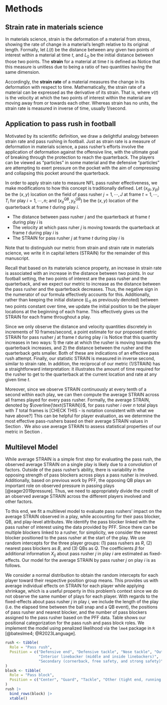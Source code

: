 # Methods {#sec:methods}

## Strain rate in materials science

In materials science, strain is the deformation of a material from stress, showing the rate of change in a material's length relative to its original length.
Formally, let $L(t)$ be the distance between any given two points of interest within a material at time $t$, and $L_0$ be the initial distance between those two points.
The **strain** for a material at time $t$ is defined as 
\begin{equation}
s(t)= \frac{L(t)-L_{0}}{L_{0}}.
\end{equation}
Notice that this measure is unitless due to being a ratio of two quantities having the same dimension.

Accordingly, the **strain rate** of a material measures the change in its deformation with respect to time.
Mathematically, the strain rate of a material can be expressed as the derivative of its strain.
That is,
\begin{equation}
s'(t) = \frac{ds}{dt} = \frac{v(t)}{L_{0}},
\end{equation}
where $v(t)$ is the velocity at which the two points of interest within the material are moving away from or towards each other.
Whereas strain has no units, the strain rate is measured in inverse of time, usually 1/second.

## Application to pass rush in football {#sec:app}

Motivated by its scientific definition, we draw a delightful analogy between strain rate and pass rushing in football.
Just as strain rate is a measure of deformation in materials science, a pass rusher's efforts involve the application of deformation against the offensive line, with the ultimate goal of breaking through the protection to reach the quarterback.
The players can be viewed as "particles" in some material and the defensive "particles" are attempting to exert pressure on the pocket with the aim of compressing and collapsing this pocket around the quarterback.

In order to apply strain rate to measure NFL pass rusher effectiveness, we make modifications to how this concept is traditionally defined.
Let $(x_{ijt}, y_{ijt})$ be the $(x, y)$ location on the field of pass rusher $j = 1, \cdots, J$ at frame $t = 1, \cdots, T_i$ for play $i = 1, \cdots, n$; and $(x^{QB}_{it}, y^{QB}_{it})$ be the $(x, y)$ location of the quarterback at frame $t$ during play $i$.

*   The distance between pass rusher $j$ and the quarterback at frame $t$ during play $i$ is 
\begin{equation}
f_{d_{ij}}(t) = \sqrt{(x_{ijt} - x^{QB}_{it})^2 + (y_{ijt} - y^{QB}_{it})^2}.
\end{equation}
*   The velocity at which pass ruher $j$ is moving towards the quarterback at frame $t$ during play $i$ is 
\begin{equation}
f'_{d_{ij}}(t) = \frac{df_{d_{ij}}(t)}{dt}.
\end{equation}
*   The STRAIN for pass rusher $j$ at frame $t$ during play $i$ is 
\begin{equation}
\text{STRAIN}_{ij}(t) = \frac{-f'_{d_{ij}}(t)}{f_{d_{ij}}(t)}.
\end{equation}

Note that to distinguish our metric from strain and strain rate in materials science, we write it in capital letters (STRAIN) for the remainder of this manuscript.

Recall that based on its materials science property, an increase in strain rate is associated with an increase in the distance between two points.
In our football setting, the two points of interest are the pass rusher and the quarterback, and we expect our metric to increase as the distance between the pass rusher and the quarterback decreases.
Thus, the negative sign in the numerator of our formula effectively accounts for this. 
Additionally, rather than keeping the initial distance ($L_0$ as previously denoted) between two points constant over time, we update the initial position to be the player locations at the beginning of each frame.
This effectively gives us the STRAIN for each frame throughout a play.

Since we only observe the distance and velocity quantities discretely in increments of 10 frames/second, a point estimate for our proposed metric STRAIN for pass rusher $j$ at frame $t$ during play $i$ is 
\begin{equation}
\widehat{\text{STRAIN}}_{ij}(t) = \cfrac{-\cfrac{f_{d_{ij}}(t) - f_{d_{ij}}(t - 1)}{0.1}}{f_{d_{ij}}(t)}.
\end{equation}
Notice that this quantity increases in two ways: 1) the rate at which the rusher is moving towards the quarterback increases, and 2) the distance between the rusher and the quarterback gets smaller.
Both of these are indications of an effective pass rush attempt.
Finally, our statistic STRAIN is measured in inverse second, similar to strain rate.
In addition, the reciprocal of our metric (1/STRAIN) has a straightforward interpretation:
it illustrates the amount of time required for the rusher to get to the quarterback at the current location and rate at any given time $t$.

Moreover, since we observe STRAIN continuously at every tenth of a second within each play, we can then compute the average STRAIN across all frames played for every pass rusher.
Formally, the average STRAIN, denoted by $\overline{\text{STRAIN}}$, for pass rusher $i$ over $n$ total plays with $T$ total frames is
[CHECK THIS - is notation consistent with what we have above?]
\begin{equation}
\overline{\text{STRAIN}}_{i} = \frac{1}{n} \sum_{t=1}^T {\text{STRAIN}}_{it}.
\end{equation}
This can be helpful for player evaluation, as we determine the most effective pass-rushers based on their average STRAIN values in Section \ref{sec:strainbar}.
We also use average STRAIN to assess statistical properties of our metric in Section \ref{sec:statprop}.

## Multilevel Model

<!-- While average STRAIN appears to be positively correlated with pass rusher ability -->

While average STRAIN is a simple first step for evaluating the pass rush, the observed average STRAIN on a single play is likely due to a convolution of factors.
Outside of the pass rusher's ability, there is variability in the opposing strength of pass blockers across plays a pass rusher is involved.
Additionally, based on previous work by PFF, the opposing QB plays an important role on observed pressure in passing plays [@eager2019pressure].
Thus, we need to appropriately divide the credit of an observed average STRAIN across the different players involved and other factors.

To this end, we fit a multilevel model to evaluate pass rushers' impact on the average STRAIN observed in a play, while accounting for their pass blocker, QB, and play-level attributes.
We identify the pass blocker linked with the pass rusher of interest using the data provided by PFF.
Since there can be multiple blockers linked to a rusher, for simplicity, we consider the nearest blocker positioned to the pass rusher at the start of the play.
We use random intercepts for the three player groups: (1) pass rushers as $R$, (2) nearest pass blockers as $B$, and (3) QBs as $Q$.
The coefficients $\beta$ for additional information $X_{ij}$ about pass rusher $j$ in play $i$ are estimated as fixed-effects. 
Our model for the average STRAIN by pass rusher $j$ on play $i$ is as follows.
\begin{equation}
\begin{aligned}
\overline{\text{STRAIN}}_{ij} &\sim N(R_{r[ij]} + B_{b[ij]} + Q_{q[i]} + X_{ij} \cdot \beta, \sigma^2), \text{ for } i = 1, \dots, n \text{ plays} \\
R_{r} &\sim N(\mu_R, \sigma^2_R), \text{ for } r = 1, \cdots, \text{ \# of pass rushers}, \\
B_{b} &\sim N(\mu_B, \sigma^2_B), \text{ for } b = 1, \cdots, \text{ \# of pass blockers}, \\
Q_{q} &\sim N(\mu_Q, \sigma^2_Q), \text{ for } q = 1, \cdots, \text{ \# of QBs}.
\end{aligned}
\end{equation}

We consider a normal distribution to obtain the random intercepts for each player toward their respective position group means.
This provides us with average individual effects on STRAIN for each player while applying shrinkage, which is a useful property in this problem's context since we do not observe the same number of plays for each player.
With regards to the fixed-effects about pass rusher $j$ in play $i$, we include the length of the play (i.e. the elapsed time between the ball snap and a QB event), the positions of pass rusher and nearest blocker, and the number of pass blockers assigned to the pass rusher based on the PFF data.
Table \ref{tab:pos} shows our positional categorization for the pass rush and pass block roles.
We implement the model using penalized likelihood via the `lme4` package in `R` [@bateslme4; @R2023Language].

\begin{table}
\caption{Position groupings for pass rushers and blockers. \label{tab:pos}}
\centering
\begin{tabular}{ll}
\hline
Role & Position \\ 
\hline
Pass rush & Defensive end \\ 
Pass rush & Defensive tackle \\ 
Pass rush & Nose tackle \\ 
Pass rush & Outside linebacker \\ 
Pass rush & Interior linebacker (middle linebacker, inside linebacker) \\ 
Pass rush & Secondary (cornerback, free safety, strong safety) \\
\hline
Pass block & Center \\ 
Pass block & Guard \\ 
Pass block & Tackle \\ 
Pass block & Other (tight end, running back, fullback, wide receiver) \\ 
\hline
\end{tabular}
\end{table}

```r
rush <- tibble(
  Role = "Pass rush",
  Position = c("Defensive end", "Defensive tackle", "Nose tackle", "Outside linebacker",
               "Interior linebacker (middle and inside linebackers)", 
               "Secondary (cornerback, free safety, and strong safety)")
)
block <- tibble(
  Role = "Pass block",
  Position = c("Center", "Guard", "Tackle", "Other (tight end, running back, fullback, wide receiver)")
)
rush |> 
  bind_rows(block) |> 
  xtable()
```

